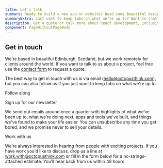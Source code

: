 ```yaml
---
title: Let’s talk
summary: Ready to build a new app or website? Need some beautiful designs for a new project? Maybe an idea you want help getting off the ground? Get the ball rolling with a no-strings-attached quote.
summaryExtra: Just want to keep tabs on what we’re up to? Want to chat about Nessie? That’s cool too.
description: Get a quote or talk more about React development, inclusive design, or design systems.
component: PageWithoutPageBody
---
```




<Panel>

## Get in touch

We're based in beautiful Edinburgh, Scotland, but we work remotely for clients around the world. If you want to talk to us about a project, feel free use the [contact form](#workwithus) to request a quote.

The best way to get in touch with us is via email ([hello@octopusthink.com](mailto:hello@octopusthink.com)), but you can also follow us if you just want to keep tabs on what we're up to.

</Panel>

<Panel dark grid="5fr 7fr">

<div>

<Heading inverse>Follow along</Heading>

<SocialMediaLinks />

</div>

<div>

<Heading inverse>Sign up for our newsletter</Heading>

<Paragraph small inverse>
  We send out emails around once a quarter with highlights of what we've been up to, what we're
  doing next, apps and tools we've built, and things we've found to make your life easier. You can
  unsubscribe any time you get bored, and we promise never to sell your details.
</Paragraph>

<NewsletterSignupForm />

</div>

</Panel>

<Panel>

<Heading id="workwithus">Work with us</Heading>

We're always interested in hearing from people with exciting projects. If you have work you'd like to discuss, drop us a line at [work.with@octopusthink.com](mailto:work.with@octopusthink.com) or fill in the form below for a no-strings-attached estimate. You'll hear back from us within 48 hours.

<QuoteForm />

</Panel>
